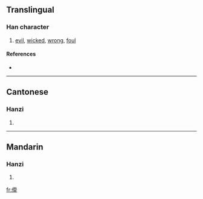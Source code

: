 ==Translingual==

===Han character===
{{Han char|rn=9|rad=人|as=12|sn=14|four=|canj=人一大卜 (OMKY)}}

# [[evil]], [[wicked]], [[wrong]], [[foul]]

====References====
* {{Han ref|kx=0118.051|hdz=10220.030|uh=348E|ud=13454}}

----

==Cantonese==

===Hanzi===
{{yue-hanzi|jyut=|y=sat3}}

# {{defn|Cantonese|sort=人12}}

----

==Mandarin==

===Hanzi===
{{cmn-hanzi|pin=[[sǎ]] ([[sa3]]), [[sà]] ([[sa4]]), [[tàn]] ([[tan4]])|wg=sa<sup>3</sup>, sa<sup>4</sup>, t'an<sup>4</sup>}}

# {{defn|Mandarin|sort=人12}}

[[fr:㒎]]